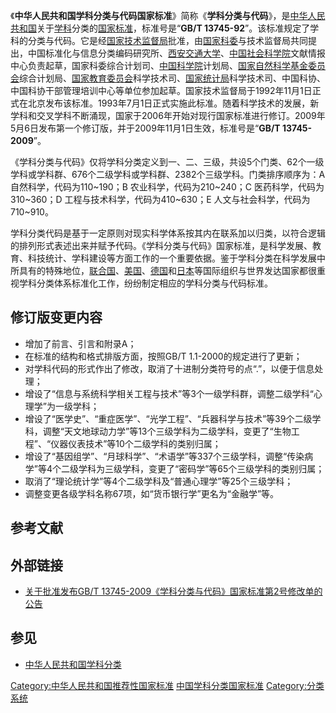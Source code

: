 《'''中华人民共和国学科分类与代码国家标准'''》简称《'''学科分类与代码'''》，是[[中华人民共和国|中华人民共和国]]关于[[学科|学科]]分类的[[国家标准|国家标准]]，标准号是“'''GB/T 13745-92'''”。该标准规定了学科的分类与代码。它是经[[国家质量检验检疫总局|国家技术监督局]]批准，由[[中华人民共和国国家科学技术委员会|国家科委]]与技术监督局共同提出，中国标准化与信息分类编码研究所、[[西安交通大学|西安交通大学]]、[[中国社会科学院|中国社会科学院]]文献情报中心负责起草，国家科委综合计划司、[[中国科学院|中国科学院]]计划局、[[国家自然科学基金委员会|国家自然科学基金委员会]]综合计划局、[[国家教育委员会|国家教育委员会]]科学技术司、[[中华人民共和国国家统计局|国家统计局]]科学技术司、中国科协、中国科协干部管理培训中心等单位参加起草。国家技术监督局于1992年11月1日正式在北京发布该标准。1993年7月1日正式实施此标准。随着科学技术的发展，新学科和交叉学科不断涌现，国家于2006年开始对现行国家标准进行修订。2009年5月6日发布第一个修订版，并于2009年11月1日生效，标准号是“'''GB/T 13745-2009'''”。

《学科分类与代码》仅将学科分类定义到一、二、三级，共设5个门类、62个一级学科或学科群、676个二级学科或学科群、2382个三级学科。门类排序顺序为：A 自然科学，代码为110~190；B 农业科学，代码为210~240；C 医药科学，代码为310~360；D 工程与技术科学，代码为410~630；E 人文与社会科学，代码为710~910。

学科分类代码是基于一定原则对现实科学体系按其内在联系加以归类，以符合逻辑的排列形式表述出来并赋予代码。《学科分类与代码》国家标准，是科学发展、教育、科技统计、学科建设等方面工作的一个重要依据。鉴于学科分类在科学发展中所具有的特殊地位，[[联合国|联合国]]、[[美国|美国]]、[[德国|德国]]和[[日本|日本]]等国际组织与世界发达国家都很重视学科分类体系标准化工作，纷纷制定相应的学科分类与代码标准。

{{GB/T 13745}}

== 修订版变更内容 ==
* 增加了前言、引言和附录A；
* 在标准的结构和格式排版方面，按照GB/T 1.1-2000的规定进行了更新；
* 对学科代码的形式作出了修改，取消了十进制分类符号的点“.”，以便于信息处理；
* 增设了“信息与系统科学相关工程与技术”等3个一级学科群，调整二级学科“心理学”为一级学科；
* 增设了“医学史”、“重症医学”、“光学工程”、“兵器科学与技术”等39个二级学科，调整“天文地球动力学”等13个三级学科为二级学科，变更了“生物工程”、“仪器仪表技术”等10个二级学科的类别归属；
* 增设了“基因组学”、“月球科学”、“术语学”等337个三级学科，调整“传染病学”等4个二级学科为三级学科，变更了“密码学”等65个三级学科的类别归属；
* 取消了“理论统计学”等4个二级学科及“普通心理学”等25个三级学科；
* 调整变更各级学科名称67项，如“货币银行学”更名为“金融学”等。

== 参考文献 ==
{{Reflist}}

== 外部链接 ==
* [http://www.sac.gov.cn/gzfw/ggcx/gjbzgg/201611/201607/P020160729617149023576.docx 关于批准发布GB/T 13745-2009《学科分类与代码》国家标准第2号修改单的公告 ]

== 参见 ==
* [[中华人民共和国学科分类|中华人民共和国学科分类]]

[[Category:中华人民共和国推荐性国家标准|Category:中华人民共和国推荐性国家标准]]
[[Category:中国学科分类国家标准|]]
[[Category:分类系统|Category:分类系统]]